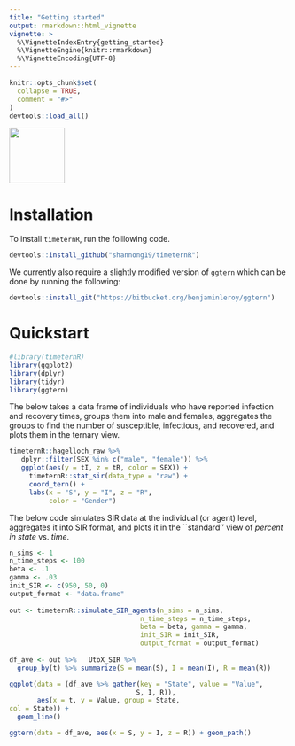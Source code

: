 ```yaml
---
title: "Getting started"
output: rmarkdown::html_vignette
vignette: >
  %\VignetteIndexEntry{getting_started}
  %\VignetteEngine{knitr::rmarkdown}
  %\VignetteEncoding{UTF-8}
---
```


```r
knitr::opts_chunk$set(
  collapse = TRUE,
  comment = "#>"
)
devtools::load_all()
```

<left>
![](timeternRhex.png){width=100px}
</left>

# Installation

To install `timeternR`, run the folllowing code.

```r
devtools::install_github("shannong19/timeternR")

```

We currently also require a slightly modified version of `ggtern` which can be done by running the following:

```r
devtools::install_git("https://bitbucket.org/benjaminleroy/ggtern")
```


# Quickstart

```r
#library(timeternR)
library(ggplot2)
library(dplyr)
library(tidyr)
library(ggtern)
```


The below takes a data frame of individuals who have reported infection and recovery times, groups them into male and females, aggregates the groups to find the number of susceptible, infectious, and recovered, and plots them in the ternary view.

```r
timeternR::hagelloch_raw %>%
   dplyr::filter(SEX %in% c("male", "female")) %>%
   ggplot(aes(y = tI, z = tR, color = SEX)) +
     timeternR::stat_sir(data_type = "raw") + 
     coord_tern() +
     labs(x = "S", y = "I", z = "R",
          color = "Gender")

```

The below code simulates SIR data at the individual (or agent) level, aggregates it into SIR format, and plots it in the ``standard'' view of *percent in state* vs. *time*.

	
```r

n_sims <- 1
n_time_steps <- 100
beta <- .1
gamma <- .03
init_SIR <- c(950, 50, 0)
output_format <- "data.frame"
    
out <- timeternR::simulate_SIR_agents(n_sims = n_sims,
                                 n_time_steps = n_time_steps,
                                 beta = beta, gamma = gamma,
                                 init_SIR = init_SIR,
                                 output_format = output_format)
                                 
df_ave <- out %>%   UtoX_SIR %>%
  group_by(t) %>% summarize(S = mean(S), I = mean(I), R = mean(R))

ggplot(data = (df_ave %>% gather(key = "State", value = "Value",
                                S, I, R)),
       aes(x = t, y = Value, group = State,
col = State)) +
  geom_line()

ggtern(data = df_ave, aes(x = S, y = I, z = R)) + geom_path()

```
